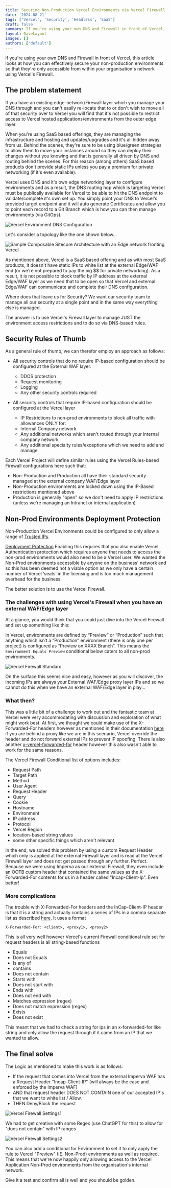 ```yaml
---
title: Securing Non-Production Vercel Environments via Vercel Firewall
date: '2024-08-21'
tags: ['Vercel', 'Security', 'Headless', 'SaaS']
draft: false
summary: If you're using your own DNS and Firewall in front of Vercel, this article looks at how you can effectively secure your non-production environments so that they're only accessible from within your organisation's network.
layout: DaveLayout
images: []
authors: ['default']
---
```


If you're using your own DNS and Firewall in front of Vercel, this article looks at how you can effectively secure your non-production environments so that they're only accessible from within your organisation's network using Vercel's Firewall.

## The problem statement
If you have an existing edge-network/Firewall layer which you manage your DNS through and you can't easily re-locate that to or don't wish to move all of that security over to Vercel you will find that it's not possible to
restrict access to Vercel hosted applications/environments from the outer edge layer.

When you're using SaaS based offerings, they are managing the infrastructure and hosting and updates/upgrades and it's all hidden away from us. Behind the scenes, they're sure to be using blue/green strategies to allow them to move your instances around so they can deploy their changes without you knowing and that is generally all driven by DNS and routing behind the scenes. For this reason (among others) SaaS based products don't provide static IPs unless you pay a premium for private networking (if it's even available).

Vercel uses DNS and it's own edge networking layer to configure environments and as a result, the DNS routing hop which is targeting Vercel must be publically available for Vercel to be able to hit the DNS endpoint to validate/complete it's own set up.
You simply point your DNS to Vercel's provided target endpoint and it will auto generate Certificates and allow you to point each record to a Git Branch which is how you can then manage environments (via GitOps).

![Vercel Environment DNS Configuration](/static/images/posts/2024/securing-non-production-vercel-environments-via-vercel-firewall/Image2.jpg "Vercel Environment DNS Configuration")


Let's consider a topology like the one shown below...

![Sample Composable Sitecore Architecture with an Edge network fronting Vercel](/static/images/posts/2024/securing-non-production-vercel-environments-via-vercel-firewall/image1.png "Sample Composable Sitecore Architecture with an Edge network fronting Vercel")

As mentioned above, Vercel is a SaaS based offering and as with most SaaS products, it doesn't have static IPs to white list at the external Edge/WAF end (or we're not prepared to pay the big $$ for private networking).
As a result, it is not possible to block traffic by IP address at the external Edge/WAF layer as we need that to be open so that Vercel and external Edge/WAF can communicate and complete their DNS configuration.

Where does that leave us for Security? We want our security team to manage all our security at a single point and in the same way everything else is managed.

The answer is to use Vercel's Firewall layer to manage JUST the environment access restrictions and to do so via DNS-based rules.

## Security Rules of Thumb

As a general rule of thumb, we can therefor employ an approach as follows:

- All security controls that do no require IP-based configuration should be configured at the External WAF layer.
    - DDOS protection
    - Request monitoring
    - Logging
    - Any other security controls required

- All security controls that require IP-based configuration should be configured at the Vercel layer
    - IP Restrictions to non-prod environments to block all traffic with allowances ONLY for:
    - Internal Company network
    - Any additional networks which aren't routed through your internal company network
    - Any additional specialty rules/exceptions which we need to add and manage

Each Vercel Project will define similar rules using the Vercel Rules-based Firewall configurations here such that:

- Non-Production and Production all have their standard security managed at the external company WAF/Edge layer
- Non-Production environments are locked down using the IP-Based restrictions mentioned above
- Production is generally "open" so we don't need to apply IP restrictions (unless we're managing an Intranet or internal application)


## Non-Prod Environments Deployment Protection
Non-Production Vercel Environments could be configured to only allow a range of [Trusted IPs](https://vercel.com/docs/security/deployment-protection/methods-to-protect-deployments/trusted-ips).

[Deployment Protection](https://vercel.com/docs/security/deployment-protection) Enabling this requires that you also enable Vercel Authentication protection which requires anyone that needs to access the non-prod environments would also need to be a Vercel user.
We wanted the Non-Prod environments accessible by anyone on the business' network and so this has been deemed not a viable option as we only have a certain number of Vercel ‘seats’ in the licensing and is too much management overhead for the business.

The better solution is to use the Vercel Firewall.

### The challenges with using Vercel's Firewall when you have an external WAF/Edge layer

At a glance, you would think that you could just dive into the Vercel Firewall and set up something like this:

In Vercel, environments are defined by “Preview” or “Production” such that anything which isn’t a “Production” environment (there is only one per project) is configured as “Preview on XXXX Branch”.
This means the `Environment Equals Preview` conditional below caters to all non-prod environments.

![Vercel Firewall Standard](/static/images/posts/2024/securing-non-production-vercel-environments-via-vercel-firewall/image3.jpg "Vercel Firewall Standard")

On the surface this seems nice and easy, however as you will discover, the incoming IPs are always your External WAF/Edge proxy layer IPs and so we cannot do this when we have an external WAF/Edge layer in play...

### What then?

This was a little bit of a challenge to work out and the fantastic team at Vercel were very accommodating with discussion and exploration of what might work best.
At first, we thought we could make use of the X-Forwarded-For headers however as mentioned in their documentation [here](https://vercel.com/docs/edge-network/headers/request-headers#x-forwarded-for) if you are behind a proxy like we are in this scenario,
Vercel override the header and do not forward external IPs to prevent IP spoofing. There is also another [x-vercel-forwarded-for](https://vercel.com/docs/edge-network/headers/request-headers#x-vercel-forwarded-for) header however this also wasn't able to work for the same reasons.

The Vercel Firewall Conditional list of options includes:
- Request Path
- Target Path
- Method
- User Agent
- Request Header
- Query
- Cookie
- Hostname
- Environment
- IP address
- Protocol
- Vercel Region
- location-based string values
- some other specific things which aren't relevant


In the end, we solved this problem by using a custom Request Header which only is applied at the external Firewall layer and is read at the Vercel Firewall layer and does not get passed through any further. Perfect.
Because we were using Imperva as our external Firewall, they even include an OOTB custom header that contained the same values as the X-Forwarded-For contents for us in a header called "Incap-Client-Ip". Even better!

### More complications
The trouble with X-Forwarded-For headers and the InCap-Client-IP header is that it is a string and actually contains a series of IPs in a comma separate list as described [here](https://developer.mozilla.org/en-US/docs/Web/HTTP/Headers/X-Forwarded-For).
It uses a format

```
X-Forwarded-For: <client>, <proxy1>, <proxy2>
```

This is all very well however Vercel's current Firewall conditional rule set for request headers is all string-based functions

- Equals
- Does not Equals
- Is any of
- contains
- Does not contain
- Starts with
- Does not start with
- Ends with
- Does not end with
- Matches expression (regex)
- Does not match expression (regex)
- Exists
- Does not exist

This meant that we had to check a string for ips in an x-forwarded-for like string and only allow the request through if it came from an IP that we wanted to allow.

## The final solve

The Logic as mentioned to make this work is as follows:
- If the request that comes into Vercel from the external Imperva WAF has a Request Header "Incap-Client-IP" (will always be the case and enforced by the Imperva WAF)
- AND that request header DOES NOT CONTAIN one of our accepted IP's that we want to white list / Allow.
- THEN Deny/Block the request

![Vercel Firewall Settings1](/static/images/posts/2024/securing-non-production-vercel-environments-via-vercel-firewall/Image4.jpg "Vercel Firewall Settings1")

We had to get creative with some Regex (use ChatGPT for this) to allow for "does not contain" with IP ranges

![Vercel Firewall Settings2](/static/images/posts/2024/securing-non-production-vercel-environments-via-vercel-firewall/Image5.jpg "Vercel Firewall Settings2")

You can also add a conditional for Environment to set it to only apply the rule to Vercel "Preview" (IE. Non-Prod) environments as well as required.
This means that we're now happily only allowing access to the Vercel Application Non-Prod environments from the organisation's internal network.

Give it a test and confirm all is well and you should be golden.